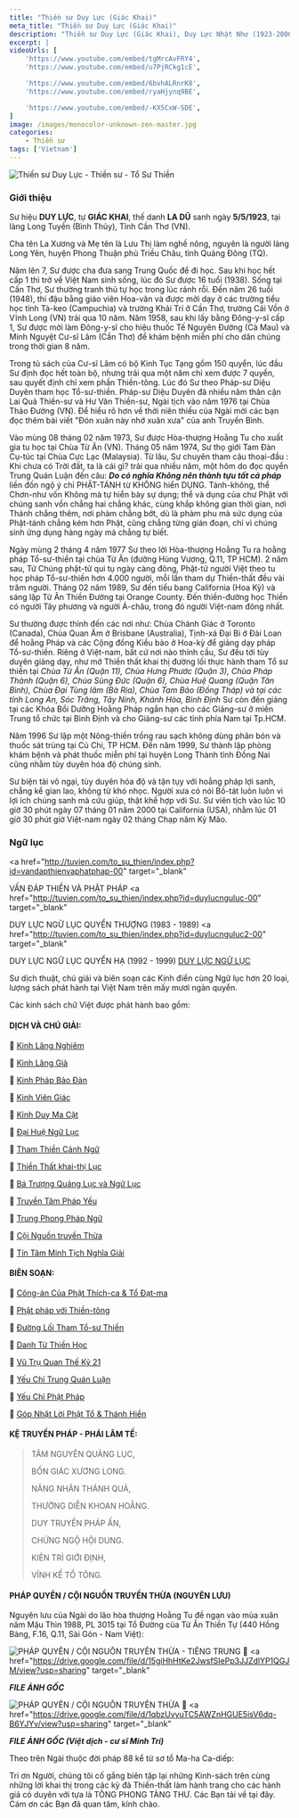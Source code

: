 ```yaml
---
title: "Thiền sư Duy Lực (Giác Khai)"
meta_title: "Thiền sư Duy Lực (Giác Khai)"
description: "Thiền sư Duy Lực (Giác Khai), Duy Lực Nhật Như (1923-2000), Thích Duy Lực, đệ tử của Hoà thượng Thích Hoằng Tu, hệ phái Cổ Sơn - Thọ Xương"
excerpt: |
videoUrls: [
    'https://www.youtube.com/embed/tgMrcAvFRY4',
    'https://www.youtube.com/embed/u7PjRCkg1cE',

    'https://www.youtube.com/embed/6bvhALRnrK8',
    'https://www.youtube.com/embed/ryaHjynq9BE',

    'https://www.youtube.com/embed/-KX5CxW-SDE',
]
image: /images/monocolor-unknown-zen-master.jpg
categories:
    - Thiền sư
tags: ['Vietnam']
---
```


<img
  decoding="async"
  src="https://www.daophatngaynay.com/vn/files/images/2011/quy2/image002_354770893.jpg"
  alt="Thiền sư Duy Lực - Thiền sư - Tổ Sư Thiền"
/>

### Giới thiệu

Sư hiệu **DUY LỰC**, tự **GIÁC KHAI**, thế danh **LA DŨ** sanh ngày **5/5/1923**, tại làng Long Tuyền (Bình Thủy), Tỉnh Cần Thơ (VN).

Cha tên La Xương và Mẹ tên là Lưu Thị làm nghề nông, nguyên là người làng Long Yên, huyện Phong Thuận phủ Triều Châu, tỉnh Quảng Đông (TQ).

Năm lên 7, Sư được cha đưa sang Trung Quốc để đi học. Sau khi học hết cấp 1 thì trở về Việt Nam sinh sống, lúc đó Sư được 16 tuổi (1938).
Sống tại Cần Thơ, Sư thường tranh thủ tự học trong lúc rảnh rỗi.
Đến năm 26 tuổi (1948), thi đậu bằng giáo viên Hoa-văn và được mời dạy ở các trường tiểu học tỉnh Tà-keo (Campuchia) và trường Khải Trí ở Cần Thơ, trường Cái Vồn ở Vĩnh Long (VN) trải qua 10 năm.
Năm 1958, sau khi lấy bằng Đông-y-sĩ cấp 1, Sư được mời làm Đông-y-sĩ cho hiệu thuốc Tế Nguyên Đường (Cà Mau) và Minh Nguyệt Cư-sĩ Lâm (Cần Thơ) để khám bệnh miễn phí cho dân chúng trong thời gian 8 năm.

Trong tủ sách của Cư-sĩ Lâm có bộ Kinh Tục Tạng gồm 150 quyển, lúc đầu Sư định đọc hết toàn bộ, nhưng trải qua một năm chỉ xem được 7 quyển, sau quyết định chỉ xem phần Thiền-tông.
Lúc đó Sư theo Pháp-sư Diệu Duyên tham học Tổ-sư-thiền. Pháp-sư Diệu Duyên đã nhiều năm thân cận Lai Quả Thiền-sư và Hư Vân Thiền-sư, Ngài tịch vào năm 1976 tại Chùa Thảo Đường (VN).
Để hiểu rõ hơn về thời niên thiếu của Ngài mời các bạn đọc thêm bài viết "Đón xuân này nhớ xuân xưa" của anh Truyền Bình.

Vào mùng 08 tháng 02 năm 1973, Sư được Hòa-thượng Hoằng Tu cho xuất gia tu học tại Chùa Từ Ân (VN). Tháng 05 năm 1974, Sư thọ giới Tam Đàn Cụ-túc tại Chùa Cực Lạc (Malaysia).
Từ lâu, Sư chuyên tham câu thoại-đầu : Khi chưa có Trời đất, ta là cái gì? trải qua nhiều năm, một hôm do đọc quyển Trung Quán Luận đến câu: **_Do có nghĩa Không nên thành tựu tất cả pháp_** liền đốn ngộ ý chỉ PHẬT-TÁNH từ KHÔNG hiển DỤNG.
Tánh-không, thể Chơn-như vốn Không mà tự hiển bày sự dụng; thể và dụng của chư Phật với chúng sanh vốn chẳng hai chẳng khác, cùng khắp không gian thời gian, nơi Thánh chẳng thêm, nơi phàm chẳng bớt, dù là phàm phu mà sức dụng của Phật-tánh chẳng kém hơn Phật, cũng chẳng từng gián đoạn, chỉ vì chúng sinh ứng dụng hàng ngày mà chẳng tự biết.

Ngày mùng 2 tháng 4 năm 1977 Sư theo lời Hòa-thượng Hoằng Tu ra hoằng pháp Tổ-sư-thiền tại chùa Từ Ân (đường Hùng Vương, Q.11, TP HCM).
2 năm sau, Tứ Chúng phật-tử qui tụ ngày càng đông, Phật-tử người Việt theo tu học pháp Tổ-sư-thiền hơn 4.000 người, mỗi lần tham dự Thiền-thất đều vài trăm người.
Tháng 02 năm 1989, Sư đến tiểu bang California (Hoa Kỳ) và sáng lập Từ Ân Thiền Đường tại Orange County.
Đến thiền-đường học Thiền có người Tây phương và người Á-châu, trong đó người Việt-nam đông nhất.

Sư thường được thỉnh đến các nơi như: Chùa Chánh Giác ở Toronto (Canada), Chùa Quan Âm ở Brisbane (Australia), Tịnh-xá Đại Bi ở Đài Loan để hoằng Pháp và các Cộng đồng Kiều bào ở Hoa-kỳ để giảng dạy pháp Tổ-sư-thiền.
Riêng ở Việt-nam, bất cứ nơi nào thỉnh cầu, Sư đều tới tùy duyên giảng dạy, như mở Thiền thất khai thị đường lối thực hành tham Tổ sư thiền tại _Chùa Từ Ân (Quận 11), Chùa Hưng Phước (Quận 3), Chùa Pháp Thành (Quận 6), Chùa Sùng Đức (Quận 6), Chùa Huệ Quang (Quận Tân Bình), Chùa Đại Tùng lâm (Bà Rịa), Chùa Tam Bảo (Đồng Tháp) và tại các tỉnh Long An, Sóc Trăng, Tây Ninh, Khánh Hòa, Bình Định_
Sư còn đến giảng tại các Khóa Bồi Dưỡng Hoằng Pháp ngắn hạn cho các Giảng-sư ở miền Trung tổ chức tại Bình Định và cho Giảng-sư các tỉnh phía Nam tại Tp.HCM.

Năm 1996 Sư lập một Nông-thiền trồng rau sạch không dùng phân bón và thuốc sát trùng tại Củ Chi, TP HCM.
Đến năm 1999, Sư thành lập phòng khám bệnh và phát thuốc miễn phí tại huyện Long Thành tỉnh Đồng Nai cũng nhằm tùy duyên hóa độ chúng sinh.

Sư biện tài vô ngại, tùy duyên hóa độ và tận tụy với hoằng pháp lợi sanh, chẳng kể gian lao, không từ khó nhọc.
Người xưa có nói Bồ-tát luôn luôn vì lợi ích chúng sanh mà cứu giúp, thật khế hợp với Sư.
Sư viên tịch vào lúc 10 giờ 30 phút ngày 07 tháng 01 năm 2000 tại California (USA), nhằm lúc 01 giờ 30 phút giờ Việt-nam ngày 02 tháng Chạp năm Kỷ Mão.

### Ngữ lục

<a
  href="http://tuvien.com/to_su_thien/index.php?id=vandapthienvaphatphap-00"
  target="_blank"
>
  VẤN ĐÁP THIỀN VÀ PHẬT PHÁP
</a>
<a
  href="http://tuvien.com/to_su_thien/index.php?id=duylucnguluc-00"
  target="_blank"
>
  DUY LỰC NGỮ LỤC QUYỂN THƯỢNG (1983 - 1989)
</a>
<a
  href="http://tuvien.com/to_su_thien/index.php?id=duylucnguluc2-00"
  target="_blank"
>
  DUY LỰC NGỮ LỤC QUYỂN HẠ (1992 - 1999)
</a>
<a href="/faqs/weili-speech-records" target="_blank">
  DUY LỰC NGỮ LỤC
</a>

Sư dịch thuật, chú giải và biên soạn các Kinh điển cùng Ngữ lục hơn 20 loại, lượng sách phát hành tại Việt Nam trên mấy mươi ngàn quyển.

Các kinh sách chữ Việt được phát hành bao gồm:

#### DỊCH VÀ CHÚ GIẢI:

📖 <a href="http://tosuthien.info/kinh_sach_storage/kinh%20lang%20nghiem.pdf" target="_blank">Kinh Lăng Nghiêm</a>

📖 <a href="http://tosuthien.info/kinh_sach_storage/kinh%20lang%20gia.pdf" target="_blank">Kinh Lăng Già</a>

📖 <a href="http://tosuthien.info/kinh_sach_storage/kinh%20phap%20bao%20dan.pdf" target="_blank">Kinh Pháp Bảo Đàn</a>

📖 <a href="http://tosuthien.info/kinh_sach_storage/kinh%20vien%20giac.pdf" target="_blank">Kinh Viên Giác</a>

📖 <a href="http://tosuthien.info/kinh_sach_storage/kinh%20duy%20ma%20cat.pdf" target="_blank">Kinh Duy Ma Cật</a>

📖 <a href="http://tosuthien.info/kinh_sach_storage/dai%20hue%20ngu%20luc.pdf" target="_blank">Đại Huệ Ngữ Lục</a>

📖 <a href="http://tosuthien.info/kinh_sach_storage/tham%20thien%20canh%20ngu.pdf" target="_blank">Tham Thiền Cảnh Ngữ</a>

📖 <a href="http://tosuthien.info/kinh_sach_storage/thien%20that%20khai%20thi%20luc.pdf" target="_blank">Thiền Thất khai-thị Lục</a>

📖 <a href="http://tosuthien.info/kinh_sach_storage/ba%20truong%20ngu%20luc.pdf" target="_blank">Bá Trượng Quảng Lục và Ngữ Lục</a>

📖 <a href="https://www.niemphat.vn/downloads/thien-tong/hoc-thien/truyen-tam-phap-yeu-ht-duy-luc-dich.pdf" target="_blank">Truyền Tâm Pháp Yếu</a>

📖 <a href="http://tosuthien.info/kinh_sach_storage/trung%20phong%20phap%20ngu.pdf" target="_blank">Trung Phong Pháp Ngữ</a>

📖 <a href="http://tosuthien.info/kinh_sach_storage/coi%20nguon%20truyen%20thua.pdf" target="_blank">Cội Nguồn truyền Thừa</a>

📖 <a href="https://thuvienhoasen.org/a9867/tin-tam-minh-tich-nghia-giai" target="_blank">Tín Tâm Minh Tịch Nghĩa Giải</a>

#### BIÊN SOẠN:

📖 <a href="http://tosuthien.info/kinh_sach_storage/cong%20an%20cua%20phat%20thich%20ca%20va%20to%20dat%20ma.pdf" target="_blank">Công-án Của Phật Thích-ca & Tổ Đạt-ma</a>

📖 <a href="https://phapthihoi.org/kinh/Ebooks/Thien-Tong/Hoc-Thien/Phat-Phap-Voi-Thien-Tong-HT-Duy-Luc.pdf" target="_blank">Phật pháp với Thiền-tông</a>

📖 <a href="http://tosuthien.info/kinh_sach_storage/duong%20loi%20thuc%20hanh%20tham%20to%20su%20thien.pdf" target="_blank">Đường Lối Tham Tổ-sư Thiền</a>

📖 <a href="http://tosuthien.info/kinh_sach_storage/danh%20tu%20thien%20hoc%20chu%20giai.pdf" target="_blank">Danh Từ Thiền Học</a>

📖 <a href="http://tosuthien.info/kinh_sach_storage/vu%20tru%20quan%20the%20ky%2021.pdf" target="_blank">Vũ Trụ Quan Thế Kỷ 21</a>

📖 <a href="http://tosuthien.info/kinh_sach_storage/yeu%20chi%20trung%20quan%20luan.pdf" target="_blank">Yếu Chỉ Trung Quán Luận</a>

📖 <a href="https://phapthihoi.org/kinh/Ebooks/Thien-Tong/Hoc-Thien/Yeu-Chi-Phat-Phap-HT-Duy-Luc.pdff" target="_blank">Yếu Chỉ Phật Pháp</a>

📖 <a href="http://tosuthien.info/kinh_sach_storage/got%20nhat%20loi%20to%20va%20thanh%20hien.pdf" target="_blank">Góp Nhặt Lời Phật Tổ & Thánh Hiền</a>

#### KỆ TRUYỀN PHÁP - PHÁI LÂM TẾ:

> TÂM NGUYÊN QUẢNG LỤC,
>
> BỔN GIÁC XƯƠNG LONG.
>
> NĂNG NHÂN THÁNH QUẢ,
>
> THƯỜNG DIỄN KHOAN HOẰNG.
>
> DUY TRUYỀN PHÁP ẤN,
>
> CHỨNG NGỘ HỘI DUNG.
>
> KIÊN TRÌ GIỚI ĐỊNH,
>
> VĨNH KẾ TỔ TÔNG.

#### PHÁP QUYỂN / CỘI NGUỒN TRUYỀN THỪA (NGUYÊN LƯU)

Nguyên lưu của Ngài do lão hòa thượng Hoằng Tu đề ngạn vào mùa xuân năm Mậu Thìn 1988, PL 3015 tại Tổ Đường của Từ Ân Thiền Tự (440 Hồng Bàng, F.16, Q.11, Sài Gòn - Nam Việt):

<img
  decoding="async"
  src="https://thamtosuthien.net/vn/uploads/about/197842667_326854435669527_3091179884611608596_n.jpg"
  alt="PHÁP QUYỂN / CỘI NGUỒN TRUYỀN THỪA - TIẾNG TRUNG"
/>
🧷
<a
  href="https://drive.google.com/file/d/15giHhHtKe2JwsfSIePp3JJZdlYP1QGJM/view?usp=sharing"
  target="_blank"
>
  ___FILE ẢNH GỐC___
</a>

<img
  decoding="async"
  src="https://vn.thamtosuthien.net/uploads/about/84x120.jpg"
  alt="PHÁP QUYỂN / CỘI NGUỒN TRUYỀN THỪA"
/>
🧷
<a
  href="https://drive.google.com/file/d/1qbzUvyuTC5AWZnHGUE5isV6dq-B6YJYv/view?usp=sharing"
  target="_blank"
>
  ___FILE ẢNH GỐC (Việt dịch - cư sĩ Minh Trí)___
</a>

Theo trên Ngài thuộc đời pháp 88 kể từ sơ tổ Ma-ha Ca-diếp:

Tri ơn Người, chúng tôi cố gắng biên tập lại những Kinh-sách trên cùng những lời khai thị trong các kỳ đả Thiền-thất làm hành trang cho các hành giả có duyên với tựa là TÔNG PHONG TÀNG THƯ.
Các Bạn tải về tại đây. Cám ơn các Bạn đã quan tâm, kính chào.
